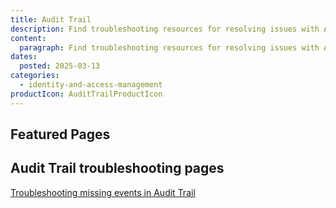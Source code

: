 ```yaml
---
title: Audit Trail
description: Find troubleshooting resources for resolving issues with Audit Trail.
content:
  paragraph: Find troubleshooting resources for resolving issues with Audit Trail.
dates:
  posted: 2025-03-13
categories:
  - identity-and-access-management
productIcon: AuditTrailProductIcon
---
```


<ProductHeader
  productName="Audit Trail Troubleshooting"
  productLogo="auditTrail"
  description="Learn how to fix common issues with Audit Trail on Scaleway."
/>

## Featured Pages

<Grid>
    <Card
      title="Audit Trail FAQ"
      description="General info on Audit Trail."
      url="/audit-trail/faq/"
      label="See more"
    />
    <Card
      title="I cannot see any events in Audit Trail"
      description="This page helps you troubleshoot missing events in Scaleway's Audit Trail."
      url="/audit-trail/troubleshooting/cannot-see-events/"
      label="See more"
    />
</Grid>


## Audit Trail troubleshooting pages

[Troubleshooting missing events in Audit Trail](/audit-trail/troubleshooting/cannot-see-events/)
